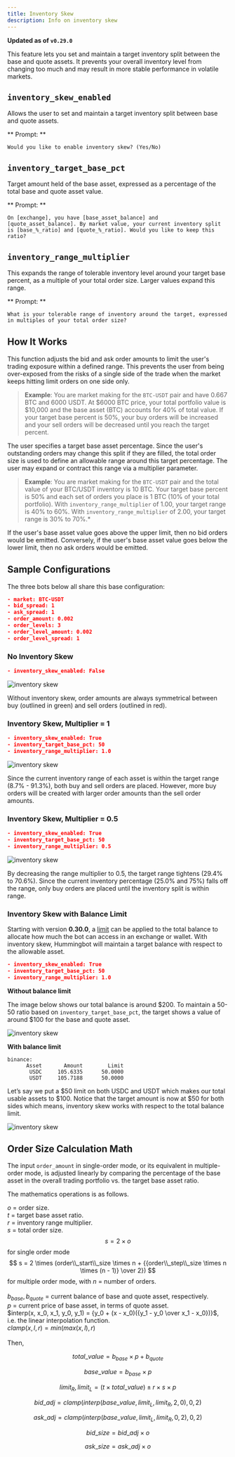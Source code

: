 ```yaml
---
title: Inventory Skew
description: Info on inventory skew
---
```


**Updated as of `v0.29.0`**

This feature lets you set and maintain a target inventory split between the base and quote assets. It prevents your overall inventory level from changing too much and may result in more stable performance in volatile markets.

## `inventory_skew_enabled`

Allows the user to set and maintain a target inventory split between base and quote assets.

** Prompt: **

`Would you like to enable inventory skew? (Yes/No)`

## `inventory_target_base_pct`

Target amount held of the base asset, expressed as a percentage of the total base and quote asset value.

** Prompt: **

`On [exchange], you have [base_asset_balance] and [quote_asset_balance]. By market value, your current inventory split is [base_%_ratio] and [quote_%_ratio]. Would you like to keep this ratio?`

## `inventory_range_multiplier`

This expands the range of tolerable inventory level around your target base percent, as a multiple of your total order size. Larger values expand this range.

** Prompt: **

`What is your tolerable range of inventory around the target, expressed in multiples of your total order size?`

## How It Works

This function adjusts the bid and ask order amounts to limit the user's trading exposure within a defined range. This prevents the user from being over-exposed from the risks of a single side of the trade when the market keeps hitting limit orders on one side only.

> **Example**: You are market making for the `BTC-USDT` pair and have 0.667 BTC and 6000 USDT. At $6000 BTC price, your total portfolio value is $10,000 and the base asset (BTC) accounts for 40% of total value. If your target base percent is 50%, your buy orders will be increased and your sell orders will be decreased until you reach the target percent.

The user specifies a target base asset percentage. Since the user's outstanding orders may change this split if they are filled, the total order size is used to define an allowable range around this target percentage. The user may expand or contract this range via a multiplier parameter.

> **Example**: You are market making for the `BTC-USDT` pair and the total value of your BTC/USDT inventory is 10 BTC. Your target base percent is 50% and each set of orders you place is 1 BTC (10% of your total portfolio). With `inventory_range_multiplier` of 1.00, your target range is 40% to 60%. With `inventory_range_multiplier` of 2.00, your target range is 30% to 70%.\*

If the user's base asset value goes above the upper limit, then no bid orders would be emitted. Conversely, if the user's base asset value goes below the lower limit, then no ask orders would be emitted.

## Sample Configurations

The three bots below all share this base configuration:

```json
- market: BTC-USDT
- bid_spread: 1
- ask_spread: 1
- order_amount: 0.002
- order_levels: 3
- order_level_amount: 0.002
- order_level_spread: 1
```

### No Inventory Skew

```json
- inventory_skew_enabled: False
```

![inventory skew](no-inventory-skew.png)

Without inventory skew, order amounts are always symmetrical between buy (outlined in green) and sell orders (outlined in red).

### Inventory Skew, Multiplier = 1

```json
- inventory_skew_enabled: True
- inventory_target_base_pct: 50
- inventory_range_multiplier: 1.0
```

![inventory skew](skew-with-multiplier-1.png)

Since the current inventory range of each asset is within the target range (8.7% - 91.3%), both buy and sell orders are placed. However, more buy orders will be created with larger order amounts than the sell order amounts.

### Inventory Skew, Multiplier = 0.5

```json
- inventory_skew_enabled: True
- inventory_target_base_pct: 50
- inventory_range_multiplier: 0.5
```

![inventory skew](skew-with-multiplier-0.5.png)

By decreasing the range multiplier to 0.5, the target range tightens (29.4% to 70.6%). Since the current inventory percentage (25.0% and 75%) falls off the range, only buy orders are placed until the inventory split is within range.

### Inventory Skew with Balance Limit

Starting with version **0.30.0**, a [limit](https://docs.hummingbot.io/operation/commands/balance/#balance-limit-exchange-asset-amount) can be applied to the total balance to allocate how much the bot can access in an exchange or wallet. With inventory skew, Hummingbot will maintain a target balance with respect to the allowable asset.

```json
- inventory_skew_enabled: True
- inventory_target_base_pct: 50
- inventory_range_multiplier: 1.0
```

**Without balance limit**

The image below shows our total balance is around $200. To maintain a 50-50 ratio based on `inventory_target_base_pct`, the target shows a value of around $100 for the base and quote asset.

![inventory skew](skew_without_limit.png)

**With balance limit**

```
binance:
      Asset       Amount        Limit
       USDC     105.6335      50.0000
       USDT     105.7188      50.0000
```

Let’s say we put a $50 limit on both USDC and USDT which makes our total usable assets to $100. Notice that the target amount is now at \$50 for both sides which means, inventory skew works with respect to the total balance limit.

![inventory skew](skew_with_limit.png)

## Order Size Calculation Math

The input `order_amount` in single-order mode, or its equivalent in multiple-order mode, is adjusted linearly by comparing the percentage of the base asset in the overall trading portfolio vs. the target base asset ratio.

The mathematics operations is as follows.

$o$ = order size.<br/>
$t$ = target base asset ratio.<br />
$r$ = inventory range multiplier.<br />
$s$ = total order size.<br />
$$ s = 2 \times o$$ for single order mode
$$ s = 2 \times (order\\_start\\_size \times n + {{order\\_step\\_size \times n \times (n - 1)} \over 2}) $$ for multiple order mode, with $n$ = number of orders.<br/><br/>
$b_{base}, b_{quote}$ = current balance of base and quote asset, respectively.<br />
$p$ = current price of base asset, in terms of quote asset. <br/>
$interp(x, x_0, x_1, y_0, y_1) = {y_0 + (x - x_0)({y_1 - y_0 \over x_1 - x_0})}$, i.e. the linear interpolation function.<br/>
$clamp(x, l, r) = min(max(x, l), r)$<br/><br/>
Then,<br/>

$$ total\_value=b_{base} \times p + b_{quote} $$

$$base\_value=b_{base} \times p $$

$$limit_{R}, limit_{L} = (t \times total\_value) \pm r \times s \times p $$

$$bid\_adj=clamp(interp(base\_value, limit_{L}, limit_{R}, 2, 0), 0, 2)$$

$$ask\_adj=clamp(interp(base\_value, limit_{L}, limit_{R}, 0, 2), 0, 2)$$

$$bid\_size=bid\_adj \times o$$

$$ask\_size=ask\_adj \times o$$
